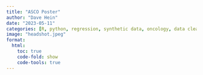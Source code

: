 ```yaml
---
title: "ASCO Poster"
author: "Dave Hein"
date: "2023-05-11"
categories: [R, python, regression, synthetic data, oncology, data cleaning]
image: "headshot.jpeg"
format:
  html: 
    toc: true
    code-fold: show
    code-tools: true
---
```


```{=html}
<style type="text/css">

code.r{
  font-size: 14px;
}
td {
  font-size: 12px;
}

</style>
```

